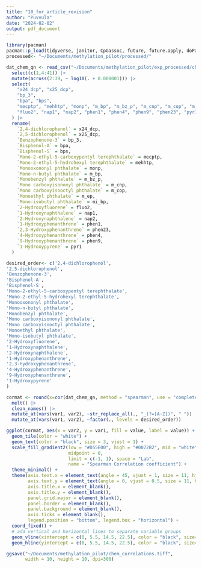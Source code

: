 ```yaml
---
title: "10_for_article_revision"
author: "Puvvula"
date: "2024-02-02"
output: pdf_document
---
```


```r
library(pacman)
pacman::p_load(tidyverse, janitor, CpGassoc, future, future.apply, doParallel, reshape2)
processed<- "~/Documents/methylation_pilot/processed/"
```

```r
dat_chem_qn <- read_csv("~/Documents/methylation_pilot/exp_processed/chem_qn_fin.csv") |>
  select(c(1,4:41)) |>
  mutate(across(2:39, ~ log10(. + 0.000001))) |>
  select(
    "x24_dcp", "x25_dcp", 
    "bp_3",
    "bpa", "bps",
    "mecptp", "mehhtp", "monp", "m_bp", "m_bz_p", "m_cnp", "m_cop", "m_ep", "mi_bp",
    "fluo2", "nap1", "nap2", "phen1", "phen4", "phen9", "phen23", "pyr1"
  ) |>
  rename(
    `2,4-dichlorophenol` = x24_dcp,
    `2,5-dichlorophenol` = x25_dcp,
    `Benzophenone-3` = bp_3,
    `Bisphenol-A` = bpa,
    `Bisphenol-S` = bps,
    `Mono-2-ethyl-5-carboxypentyl terephthalate` = mecptp,
    `Mono-2-ethyl-5-hydrohexyl terephthalate` = mehhtp,
    `Monooxononyl phthalate` = monp,
    `Mono-n-butyl phthalate` = m_bp,
    `Monobenzyl phthalate` = m_bz_p,
    `Mono carboxyisononyl phthalate` = m_cnp,
    `Mono carboxyisooctyl phthalate` = m_cop,
    `Monoethyl phthalate` = m_ep,
    `Mono-isobutyl phthalate` = mi_bp,
    `2-Hydroxyfluorene` = fluo2,
    `1-Hydroxynaphthalene` = nap1,
    `2-Hydroxynaphthalene` = nap2,
    `1-Hydroxyphenanthrene` = phen1,
    `2,3-Hydroxyphenanthrene` = phen23,
    `4-Hydroxyphenanthrene` = phen4,
    `9-Hydroxyphenanthrene` = phen9,
    `1-Hydroxypyrene` = pyr1
  )
```

```r
desired_order<- c('2,4-dichlorophenol',
'2,5-dichlorophenol',
'Benzophenone-3',
'Bisphenol-A',
'Bisphenol-S',
'Mono-2-ethyl-5-carboxypentyl terephthalate',
'Mono-2-ethyl-5-hydrohexyl terephthalate',
'Monooxononyl phthalate',
'Mono-n-butyl phthalate',
'Monobenzyl phthalate',
'Mono carboxyisononyl phthalate',
'Mono carboxyisooctyl phthalate',
'Monoethyl phthalate',
'Mono-isobutyl phthalate',
'2-Hydroxyfluorene',
'1-Hydroxynaphthalene',
'2-Hydroxynaphthalene',
'1-Hydroxyphenanthrene',
'2,3-Hydroxyphenanthrene',
'4-Hydroxyphenanthrene',
'9-Hydroxyphenanthrene',
'1-Hydroxypyrene'
)
```


```r
cormat <- round(x=cor(dat_chem_qn, method = "spearman", use = "complete.obs"), digits = 2) |>
  melt() |> 
  clean_names() |>
  mutate_at(vars(var1, var2), ~str_replace_all(., "_(?=[A-Z])", " ")) |>
  mutate_at(vars(var1, var2), ~factor(., levels = desired_order))
```

```r
ggplot(cormat, aes(x = var2, y = var1, fill = value, label = value)) + #, 
  geom_tile(color = "white") +
  geom_text(color = "black", size = 3, vjust = 1) +
  scale_fill_gradient2(low = "#D55E00", high = "#0072B2", mid = "white",
                       midpoint = 0,
                       limit = c(-1, 1), space = "Lab",
                       name = "Spearman Correlation coefficient") +
  theme_minimal() +
  theme(axis.text.x = element_text(angle = 45, vjust = 1, size = 11, hjust = 1),
        axis.text.y = element_text(angle = 0, vjust = 0.5, size = 11, hjust = 1),
        axis.title.x = element_blank(),
        axis.title.y = element_blank(),
        panel.grid.major = element_blank(),
        panel.border = element_blank(),
        panel.background = element_blank(),
        axis.ticks = element_blank(),
        legend.position = "bottom", legend.box = "horizontal") +
  coord_fixed() +
  # add vertical and horizontal lines to separate variable groups
  geom_vline(xintercept = c(0, 5.5, 14.5, 22.5), color = "black", size=1.25) +
  geom_hline(yintercept = c(0, 5.5, 14.5, 22.5), color = "black", size=1.25) 
```

```r
ggsave("~/Documents/methylation_pilot/chem_correlations.tiff",
       width = 10, height = 10, dpi=300)
```

